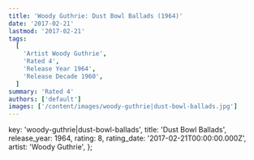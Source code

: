 ```yaml
---
title: 'Woody Guthrie: Dust Bowl Ballads (1964)'
date: '2017-02-21'
lastmod: '2017-02-21'
tags:
  [
    'Artist Woody Guthrie',
    'Rated 4',
    'Release Year 1964',
    'Release Decade 1960',
  ]
summary: 'Rated 4'
authors: ['default']
images: ['/content/images/woody-guthrie|dust-bowl-ballads.jpg']
---
```


  key: 'woody-guthrie|dust-bowl-ballads',
  title: 'Dust Bowl Ballads',
  release_year: 1964,
  rating: 8,
  rating_date: '2017-02-21T00:00:00.000Z',
  artist: 'Woody Guthrie',
};

<MusicRating data={data} />
